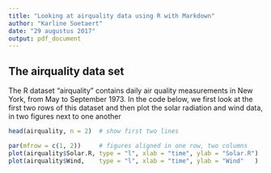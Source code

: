 ---
title: "Looking at airquality data using R with Markdown"
author: "Karline Soetaert"
date: "29 augustus 2017"
output: pdf_document
---

## The airquality data set

The R dataset "airquality" contains daily air quality measurements in New York, from May to September 1973. In the code below, we first look at the first two rows of this dataset
and then plot the solar radiation and wind data, in two figures next to one another

```{r}
head(airquality, n = 2)  # show first two lines
```

```{r}
par(mfrow = c(1, 2))     # figures aligned in one row, two columns
plot(airquality$Solar.R, type = "l", xlab = "time", ylab = "Solar.R")
plot(airquality$Wind,    type = "l", xlab = "time", ylab = "Wind"   )
```

